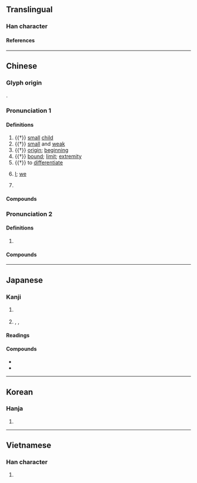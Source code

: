 {{character info/new}}
==Translingual==

===Han character===
{{Han char|rn=9|rad=人|as=08|sn=10|four=27217|canj=OHXU|ids=⿰亻兒}}

====References====
{{Han ref|kx=0109.020|dkj=00792|dj=0231.110|hdz=10179.090|uh=502A}}

----

==Chinese==
{{zh-forms}}

===Glyph origin===
{{Han etym}}
{{Han compound|人|alt1=亻|兒|ls=psc|c1=s|c2=p}}.

===Pronunciation 1===
{{zh-pron
|m=ní
|c=ngai4
|h=pfs=
|md=
|mn=gê
|mn-t=ngi5/ghoi5
|mn-t_note=ghoi5 - surname
|w=
|mc=y
|oc=y
|cat=n,a,v,w:pron,pn
}}

====Definitions====
{{zh-hanzi}}

# {{†}} [[small]] [[child]]
# {{†}} [[small]] and [[weak]]
# {{†}} [[origin]]; [[beginning]]
# {{†}} [[bound]]; [[limit]]; [[extremity]]
# {{†}} to [[differentiate]]
# {{lb|zh|Wu}} [[I]]; [[we]]
# {{surname|zh}}

====Compounds====
{{zh-der|天倪|旄倪|端倪}}

===Pronunciation 2===
{{zh-pron
|m=nì
|c=ngai6
|cat=v
}}

====Definitions====
{{zh-hanzi}}

# {{zh-alt-form|睨|to [[look]] [[sideways]]; to [[squint]]}}

====Compounds====
{{zh-der|俾倪}}

----

==Japanese==

===Kanji===
{{ja-kanji|rs=人08}}

# {{l|en|small}} {{l|en|child}}
# {{l|en|edge}}, {{l|en|limit}}, {{l|en|boundary}}

====Readings====
{{ja-readings
|goon=げ
|kanon=げい
|kun=きわ
}}

====Compounds====
{{der-top|Compounds}}
* {{ja-r|天倪|あまがつ}}
* {{ja-r|端倪|たんげい}}
{{der-bottom}}

----

==Korean==

===Hanja===
{{ko-hanja|예}}

# {{rfdef|ko|sort=人08}}

----

==Vietnamese==

===Han character===
{{vi-readings|reading=[[nghê]], [[hầu]]|rs=人08}}

# {{rfdef|vi|sort=人08}}